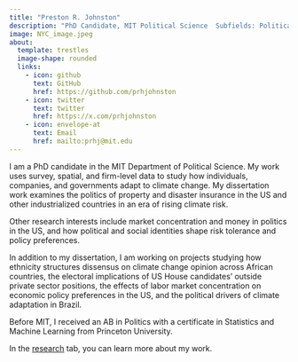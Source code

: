 ```yaml
---
title: "Preston R. Johnston"
description: "PhD Candidate, MIT Political Science  Subfields: Political Economy and Quantitative Methods"
image: NYC_image.jpeg
about:
  template: trestles
  image-shape: rounded
  links:
    - icon: github
      text: GitHub
      href: https://github.com/prhjohnston
    - icon: twitter
      text: twitter
      href: https://x.com/prhjohnston
    - icon: envelope-at
      text: Email
      href: mailto:prhj@mit.edu
---
```


<!--  ::: two-column-layout -->

<!-- <div> -->

<!-- <img src="temp_pic.jpg" alt="My Picture" width="300"/> -->

<!-- ::: {style="font-size: 80%;"} -->

<!-- PhD Candidate, MIT Political Science.  -->

<!-- Subfields: Political Economy & Quantitative Methods.  -->

<!-- [twitter](https://x.com/prhjohnston) | [github](https://github.com/prhjohnston) -->

<!-- ::: -->

<!-- </div> -->

I am a PhD candidate in the MIT Department of Political Science. My work uses survey, spatial, and firm-level data to study how individuals, companies, and governments adapt to climate change. My dissertation work examines the politics of property and disaster insurance in the US and other industrialized countries in an era of rising climate risk. 

Other research interests include market concentration and money in politics in the US, and how political and social identities shape risk tolerance and policy preferences.   

In addition to my dissertation, I am working on projects studying how ethnicity structures dissensus on climate change opinion across African countries, the electoral implications of US House candidates' outside private sector positions, the effects of labor market concentration on economic policy preferences in the US, and the political drivers of climate adaptation in Brazil.

Before MIT, I received an AB in Politics with a certificate in Statistics and Machine Learning from Princeton University.

In the [research](research.qmd) tab, you can learn more about my work.

<!-- In the [writing](blog.qmd) tab, I post blog-style content on a variety of topics, including essays and small, for-fun research projects. Outside of work, I also compose music, some of which you can find in the [music](music.qmd) tab. -->
